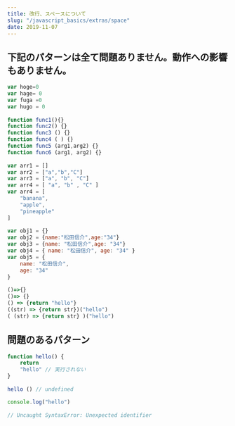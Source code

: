 ```yaml
---
title: 改行、スペースについて
slug: "/javascript_basics/extras/space"
date: 2019-11-07
---
```


## 下記のパターンは全て問題ありません。動作への影響もありません。

```js
var hoge=0
var hage= 0
var fuga =0
var hugo = 0
　
function func1(){}
function func2() {}
function func3 () {}
function func4 ( ) {}
function func5 (arg1,arg2) {}
function func6 (arg1, arg2) {}
　
var arr1 = []
var arr2 = ["a","b","C"]
var arr3 = ["a", "b", "C"]
var arr4 = [ "a", "b" , "C" ]
var arr4 = [
    "banana",
    "apple",
    "pineapple"
]
　
var obj1 = {}
var obj2 = {name:"松田信介",age:"34"}
var obj3 = {name: "松田信介",age: "34"}
var obj4 = { name: "松田信介", age: "34" }
var obj5 = {
    name: "松田信介",
    age: "34"
}
　
()=>{}
()=> {}
() => {return "hello"}
((str) => {return str})("hello")
( (str) => {return str} )("hello")
```

## 問題のあるパターン

```js
function hello() {
    return
    "hello" // 実行されない
}
　
hello () // undefined
```

```js
console.log("hello")
　
// Uncaught SyntaxError: Unexpected identifier
```
